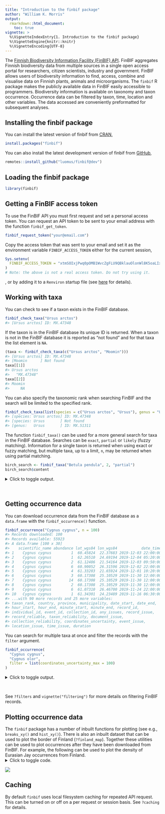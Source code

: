 ```yaml
---
title: "Introduction to the finbif package"
author: "William K. Morris"
output: 
  rmarkdown::html_document:
    toc: true
vignette: >
  %\VignetteIndexEntry{1. Introduction to the finbif package}
  %\VignetteEngine{knitr::knitr}
  %\VignetteEncoding{UTF-8}
---
```



The 
[Finnish Biodiversity Information Facility (FinBIF) API](https://api.laji.fi).
FinBIF aggregates Finnish biodiversity data from multiple sources in a single 
open access portal for researchers, citizen scientists, industry and government.
FinBIF allows users of biodiversity information to find, access, combine and 
visualise data on Finnish plants, animals and microorganisms. The `finbif`
R package makes the publicly available data in FinBIF easily accessible to 
programmers. Biodiversity information is available on taxonomy and taxon
occurrence. Occurrence data can be filtered by taxon, time, location and other
variables. The data accessed are conveniently preformatted for subsequent 
analyses.

## Installing the finbif package
You can install the latest version of finbif from
[CRAN](https://cran.r-project.org),

```r
install.packages("finbif")
```

You can also install the latest development version of finbif from
[GitHub](https://github.com),

```r
remotes::install_github("luomus/finbif@dev")
```

## Loading the finbif package

```r
library(finbif)
```

## Getting a FinBIF access token
To use the FinBIF API you must first request and set a personal access token.
You can request an API token to be sent to your email address with the function
`finbif_get_token`.

```r
finbif_request_token("your@email.com")
```

Copy the access token that was sent to your email and set it as the environment
variable `FINBIF_ACCESS_TOKEN` either for the current session,

```r
Sys.setenv(
  FINBIF_ACCESS_TOKEN = "xtmSOIxjPwq0pOMB1WvcZgFLU9QBklauOlonWl8K5oaLIx8RniJLrvcJU4v9H7Et"
)
# Note: the above is not a real access token. Do not try using it.
```
, or by adding it to a `Renviron` startup file (see
[here](https://rviews.rstudio.com/2017/04/19/r-for-enterprise-understanding-r-s-startup/)
for details).

## Working with taxa
You can check to see if a taxon exists in the FinBIF database.

```r
finbif_check_taxa("Ursus arctos")
#> [Ursus arctos] ID: MX.47348
```

If the taxon is in the FinBIF database its unique ID is returned. When a taxon
is not in the FinBIF database it is reported as "not found" and for that taxa
the list element is `NA`.

```r
(taxa <- finbif_check_taxa(c("Ursus arctos", "Moomin")))
#> [Ursus arctos] ID: MX.47348
#> [Moomin      ] Not found
taxa[[1]]
#> Ursus arctos 
#>   "MX.47348"
taxa[[2]]
#> Moomin 
#>     NA
```

You can also specify the taxonomic rank when searching FinBIF and the search
will be limited to the specified rank.

```r
finbif_check_taxa(list(species = c("Ursus arctos", "Ursus"), genus = "Ursus"))
#> [species: Ursus arctos] ID: MX.47348
#> [species: Ursus       ] Not found
#> [genus:   Ursus       ] ID: MX.51311
```

The function `finbif_taxa()` can be used for a more general search for taxa in 
the FinBIF database. Searches can be `exact`, `partial` or `likely` (fuzzy
matching). Information for a single taxon is returned when using exact or fuzzy
matching, but multiple taxa, up to a limit, `n`, may be returned when using
partial matching.

```r
birch_search <- finbif_taxa("Betula pendula", 2, "partial")
birch_search$content
```
<details closed>
<summary> Click to toggle output. </summary>

```r

[[1]]
[[1]]$matchingName
[1] "Betula pendula var. pendula"

[[1]]$nameType
[1] "MX.scientificName"

[[1]]$id
[1] "MX.37994"

[[1]]$scientificName
[1] "Betula pendula var. pendula"

[[1]]$taxonRank
[1] "MX.variety"

[[1]]$cursiveName
[1] TRUE

[[1]]$finnish
[1] TRUE

[[1]]$species
[1] TRUE

[[1]]$vernacularName
[[1]]$vernacularName$sv
[1] "vanlig vårtbjörk"

[[1]]$vernacularName$fi
[1] "vihtakoivu"


[[1]]$informalGroups
[[1]]$informalGroups[[1]]
[[1]]$informalGroups[[1]]$id
[1] "MVL.343"

[[1]]$informalGroups[[1]]$name
[[1]]$informalGroups[[1]]$name$en
[1] "Vascular plants"

[[1]]$informalGroups[[1]]$name$sv
[1] "Kärlväxter"

[[1]]$informalGroups[[1]]$name$fi
[1] "Putkilokasvit"




[[1]]$type
[1] "partialMatches"


[[2]]
[[2]]$matchingName
[1] "Betula pendula var. carelica"

[[2]]$nameType
[1] "MX.scientificName"

[[2]]$id
[1] "MX.37997"

[[2]]$scientificName
[1] "Betula pendula var. carelica"

[[2]]$scientificNameAuthorship
[1] "(Merckl.) Hämet-Ahti"

[[2]]$taxonRank
[1] "MX.variety"

[[2]]$cursiveName
[1] TRUE

[[2]]$finnish
[1] TRUE

[[2]]$species
[1] TRUE

[[2]]$vernacularName
[[2]]$vernacularName$fi
[1] "visakoivu"

[[2]]$vernacularName$sv
[1] "masurbjörk"


[[2]]$informalGroups
[[2]]$informalGroups[[1]]
[[2]]$informalGroups[[1]]$id
[1] "MVL.343"

[[2]]$informalGroups[[1]]$name
[[2]]$informalGroups[[1]]$name$en
[1] "Vascular plants"

[[2]]$informalGroups[[1]]$name$sv
[1] "Kärlväxter"

[[2]]$informalGroups[[1]]$name$fi
[1] "Putkilokasvit"




[[2]]$type
[1] "partialMatches"

```

</details>
<br>

## Getting occurrence data
You can download occurrence data from the FinBIF database as a `data.frame` with
the `finbif_occurrence()` function.

```r
finbif_occurrence("Cygnus cygnus", n = 100)
#> Records downloaded: 100
#> Records available: 55923
#> A data.frame [100 x 30]
#>    scientific_name abundance lat_wgs84 lon_wgs84           date_time
#> 1    Cygnus cygnus         1  60.45824  22.37683 2019-12-03 22:00:00
#> 2    Cygnus cygnus         1  62.26510  24.69194 2019-12-04 05:20:00
#> 3    Cygnus cygnus         2  61.12486  21.54164 2019-12-03 09:50:00
#> 4    Cygnus cygnus         6  60.90052  26.31596 2019-12-02 22:00:00
#> 5    Cygnus cygnus         4  61.33203  21.65924 2019-12-01 10:20:00
#> 6    Cygnus cygnus         3  60.17308  25.10529 2019-11-30 12:00:00
#> 7    Cygnus cygnus        14  60.17308  25.10529 2019-11-30 12:00:00
#> 8    Cygnus cygnus         2  60.17308  25.10529 2019-11-30 12:00:00
#> 9    Cygnus cygnus         6  61.07310  26.46700 2019-11-24 22:00:00
#> 10   Cygnus cygnus         1  61.34301  24.23489 2019-11-16 06:30:00
#> ...with 90 more records and 25 more variables:
#> taxon_rank, country, province, municipality, date_start, date_end,
#> hour_start, hour_end, minute_start, minute_end, record_id,
#> individual_id, event_id, collection_id, any_issues, record_issue,
#> record_reliable, taxon_reliability, document_issue,
#> collection_reliability, coordinates_uncertainty, event_issue,
#> location_issue, time_issue, duration
```

You can search for multiple taxa at once and filter the records with the
`filter` argument.

```r
finbif_occurrence(
  "Cygnus cygnus", 
  "Cygnus olor",
  filter = list(coordinates_uncertainty_max = 100)
)
```
<details closed>
<summary> Click to toggle output. </summary>

```r

Records downloaded: 10
Records available: 11340
A data.frame [10 x 30]
   scientific_name abundance lat_wgs84 lon_wgs84           date_time
1    Cygnus cygnus         6  60.90052  26.31596 2019-12-02 22:00:00
2    Cygnus cygnus         4  61.33203  21.65924 2019-12-01 10:20:00
3      Cygnus olor         5  60.21815  24.73023 2019-11-26 22:00:00
4    Cygnus cygnus         6  61.07310  26.46700 2019-11-24 22:00:00
5    Cygnus cygnus         1  60.45901  22.38025 2019-11-11 22:00:00
6    Cygnus cygnus         5  60.96115  26.08570 2019-11-08 22:00:00
7    Cygnus cygnus       260  60.95257  26.48997 2019-11-04 22:00:00
8    Cygnus cygnus       114  60.88855  26.12326 2019-11-04 22:00:00
9    Cygnus cygnus        14  60.95321  26.09083 2019-11-03 22:00:00
10   Cygnus cygnus         6  60.95231  26.09553 2019-11-03 22:00:00
...with 0 more records and 25 more variables:
taxon_rank, country, province, municipality, date_start, date_end,
hour_start, hour_end, minute_start, minute_end, record_id,
individual_id, event_id, collection_id, any_issues, record_issue,
record_reliable, taxon_reliability, document_issue,
collection_reliability, coordinates_uncertainty, event_issue,
location_issue, time_issue, duration

```

</details>
<br>

See `?filters` and `vignette("filtering")` for more details on filtering FinBIF
records.

## Plotting occurrence data
The `finbif` package has a number of inbuilt functions for plotting (see e.g.,
`breaks_xy()` and `hist_xy()`). There is also an inbuilt dataset that can be
used to plot the border of Finland (`?finland_map`). Together these utilities
can be used to plot occurrences after they have been downloaded from FinBIF. For
example, the following can be used to plot the density of Eurasian Jay
occurrences from Finland.
<details closed>
<summary> <span title=''> Click to toggle code. </span> </summary>

```r
# Download all the occurrences of Eurasian Jay in Finland
# that have coordinates accurate to at least 100m
jays <- finbif_occurrence(
  taxa   = "Eurasian Jay",
  filter = c(
    coordinates_uncertainty_max = 100,
    country                 = "Finland"
  ),
  n      = 2e4,
  quiet  = TRUE
)

# Compute the density of occurrences in 1/4 degree cells and plot as a heatmap
with(
  data = c(jays, finland_map),
  expr = {
    par(mar = c(5, 5, 1, 1), las = 1)
    # compute a 2d histogram from the occurrences
    breaks  <- breaks_xy(bbox, .25) # breakpoints every 1/4 of a degree
    density <- hist_xy(xy = list(lon_wgs84, lat_wgs84), breaks)
    # plot the histogram as a heatmap
    image(density,
          asp    = 2.4,
          breaks = 2^seq(0, 12), # breakpoints for the gridcell colours
          col    = hcl.colors(12, rev = TRUE),
          xlab   = "Longitude",
          ylab   = "Latitude",
          panel.first = grid())
    legend("topright",
           inset  = c(0, .01),
           legend = expression(2^12, "", "", 2^6, "", "", 2^0),
           fill   = hcl.colors(7),
           border = NA,
           bty    = "n",
           adj    = c(0, 0.25), 
           x.intersp = .2,
           y.intersp = .5)
    # add the Finnish border
    polygon(x = vertices, lwd = .2)
  }
)
```
</details>
![](figure/plot-occurrences-eval-1.png)

## Caching
By default `finbif` uses local filesystem caching for repeated API request. This
can be turned on or off on a per request or session basis. See `?caching` for
details.
